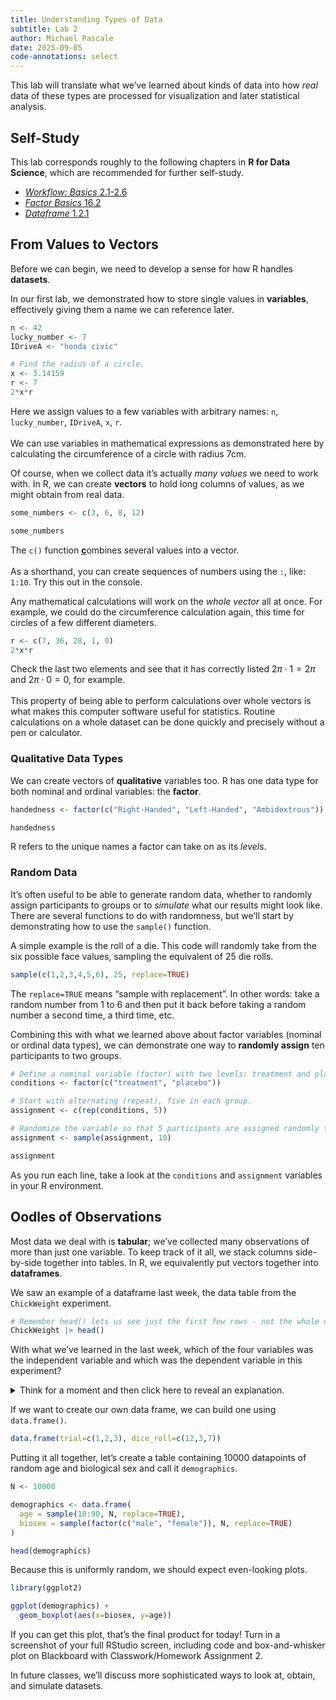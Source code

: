 ```yaml
---
title: Understanding Types of Data
subtitle: Lab 2
author: Michael Pascale
date: 2025-09-05
code-annotations: select
---
```


This lab will translate what we've learned about kinds of data into how _real_ data of these types are processed for visualization and later statistical analysis.

## Self-Study

This lab corresponds roughly to the following chapters in **R for Data Science**, which are recommended for further self-study.

- [_Workflow: Basics_ 2.1-2.6](https://r4ds.hadley.nz/workflow-basics.html)
- [_Factor Basics_ 16.2](https://r4ds.hadley.nz/factors.html#factor-basics)
- [_Dataframe_ 1.2.1](https://r4ds.hadley.nz/data-visualize.html#the-penguins-data-frame)

## From Values to Vectors

Before we can begin, we need to develop a sense for how R handles **datasets**.

In our first lab, we demonstrated how to store single values in **variables**, effectively giving them a name we can reference later.

```r
n <- 42
lucky_number <- 7
IDriveA <- "honda civic"

# Find the radius of a circle.
x <- 3.14159
r <- 7
2*x*r
```
:::{.aside}
Here we assign values to a few variables with arbitrary names: `n`, `lucky_number`, `IDriveA`, `x`, `r`.
<br><br>
We can use variables in mathematical expressions as demonstrated here by calculating the circumference of a circle with radius 7cm.
:::

Of course, when we collect data it's actually _many values_ we need to work with. In R, we can create **vectors** to hold long columns of values, as we might obtain from real data.

```r
some_numbers <- c(3, 6, 8, 12)

some_numbers
```

:::{.aside}
The `c()` function <u>**c**</u>ombines several values into a vector.
<br><br>
As a shorthand, you can create sequences of numbers using the `:`, like: `1:10`. Try this out in the console.
:::

Any mathematical calculations will work on the _whole vector_ all at once. For example, we could do the circumference calculation again, this time for circles of a few different diameters.

```r
r <- c(7, 36, 28, 1, 0)
2*x*r
```

:::{.aside}
Check the last two elements and see that it has correctly listed $2 \pi \cdot 1 = 2\pi$ and $2\pi \cdot 0 = 0$, for example.
<br><br>
This property of being able to perform calculations over whole vectors is what makes this computer software useful for statistics. Routine calculations on a whole dataset can be done quickly and precisely without a pen or calculator.
:::

### Qualitative Data Types

We can create vectors of **qualitative** variables too. R has one data type for both nominal and ordinal variables: the **factor**.

```r
handedness <- factor(c("Right-Handed", "Left-Handed", "Ambidextrous"))

handedness
```

R refers to the unique names a factor can take on as its _levels_.

### Random Data

It's often useful to be able to generate random data, whether to randomly assign participants to groups or to _simulate_ what our results might look like. There are several functions to do with randomness, but we'll start by demonstrating how to use the `sample()` function.

A simple example is the roll of a die. This code will randomly take from the six possible face values, sampling the equivalent of 25 die rolls. 

```r
sample(c(1,2,3,4,5,6), 25, replace=TRUE)
```

:::{.aside}
The `replace=TRUE` means "sample with replacement". In other words: take a random number from 1 to 6 and then put it back before taking a random number a second time, a third time, etc.
:::

Combining this with what we learned above about factor variables (nominal or ordinal data types), we can demonstrate one way to **randomly assign** ten participants to two groups.

```r
# Define a nominal variable (factor) with two levels: treatment and placebo.
conditions <- factor(c("treatment", "placebo"))

# Start with alternating (repeat), five in each group.
assignment <- c(rep(conditions, 5))

# Randomize the variable so that 5 participants are assigned randomly to each (10 in total).
assignment <- sample(assignment, 10)

assignment
```

:::{.aside}
As you run each line, take a look at the `conditions` and `assignment` variables in your R environment.
:::


## Oodles of Observations

Most data we deal with is **tabular**; we've collected many observations of more than just one variable. To keep track of it all, we stack columns side-by-side together into tables. In R, we equivalently put vectors together into **dataframes**.

We saw an example of a dataframe last week, the data table from the `ChickWeight` experiment.

```r
# Remember head() lets us see just the first few rows - not the whole dataframe.
ChickWeight |> head()
```

With what we've learned in the last week, which of the four variables was the independent variable and which was the dependent variable in this experiment?

<details>
<summary>
Think for a moment and then click here to reveal an explanation.
</summary>
Recall that there were several diets a chick could be assigned to, and its weight was measured over time as it grew up.

- The experiment manipulated `Diet` as an independent variable.
- The dependent variable was `weight` in grams, observed every two days.
</details>

If we want to create our own data frame, we can build one using `data.frame()`.

```r
data.frame(trial=c(1,2,3), dice_roll=c(12,3,7))
```

Putting it all together, let's create a table containing 10000 datapoints of random age and biological sex and call it `demographics`.

```r
N <- 10000

demographics <- data.frame(
  age = sample(18:90, N, replace=TRUE),
  biosex = sample(factor(c("male", "female")), N, replace=TRUE)
)

head(demographics)
```

Because this is uniformly random, we should expect even-looking plots.

```r
library(ggplot2)

ggplot(demographics) +
  geom_boxplot(aes(x=biosex, y=age))
```

:::{.callout-tip title="Deliverables"}
If you can get this plot, that's the final product for today! Turn in a screenshot of your full RStudio screen, including code and box-and-whisker plot on Blackboard with Classwork/Homework Assignment 2.
:::

In future classes, we'll discuss more sophisticated ways to look at, obtain, and simulate datasets.

<!-- _Taking a look_ or **visualizing** a dataset is often one of the very first steps we take in order to acquaint ourselves with data, develop expectations, and check basic assumptions. -->

<!-- For example, perhaps we've **assumed** that two groups are about the same _age_ and _height_. We could probably gather this from looking at the raw dataframe. -->

<!-- ## _Simulating_ Real Data -->

<!-- There are many ways to simulate data. For the purposes of this class, we'll use a handy package called `truffle`. -->

<!-- ```{r} -->
<!-- #| message: false -->
<!-- # You do NOT need to code this part on your own! -->
<!-- library(truffle) -->

<!-- example <-  -->
<!--   truffle_likert( -->
<!--     study_design = "factorial_between2", -->
<!--     n_per_condition = 5, -->
<!--     factors  = "X1_latent", -->
<!--     prefixes = "X1_item", -->
<!--     alpha = .70, -->
<!--     n_items = 5, -->
<!--     n_levels = 7, -->
<!--     approx_d_between_groups = 0.50, -->
<!--     seed = 42 -->
<!--   ) |> -->
<!--   truffle_demographics() -->

<!-- example -->
<!-- ``` -->

